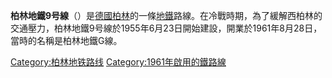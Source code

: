 {{expand|time=2015-11-04T03:54:57+00:00}}
{{unreferenced|time=2015-11-04T03:54:57+00:00}}
'''柏林地鐵9号線'''（'''{{lang-de|U-Bahnlinie 9}}'''）是[[德國|德國]][[柏林|柏林]]的一條[[柏林地鐵|地鐵]]路線。在冷戰時期，為了緩解西柏林的交通壓力，柏林地鐵9号線於1955年6月23日開始建設，開業於1961年8月28日，當時的名稱是柏林地鐵G線。

{{柏林地铁9号线}}
{{柏林公共交通}}
[[Category:柏林地铁路线|Category:柏林地铁路线]]
[[Category:1961年啟用的鐵路線|Category:1961年啟用的鐵路線]]